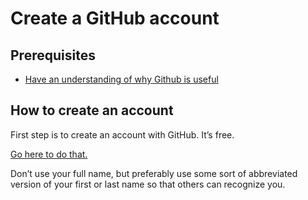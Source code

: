 
# Create a GitHub account


## Prerequisites

- [Have an understanding of why Github is useful](https://hutchdatascience.org/dasl-snack-github/why-github.html)

## How to create an account

First step is to create an account with GitHub. It's free.

[Go here to do that.](https://github.com/join)

Don't use your full name, but preferably use some sort of abbreviated version of your first or last name so that others can recognize you.
